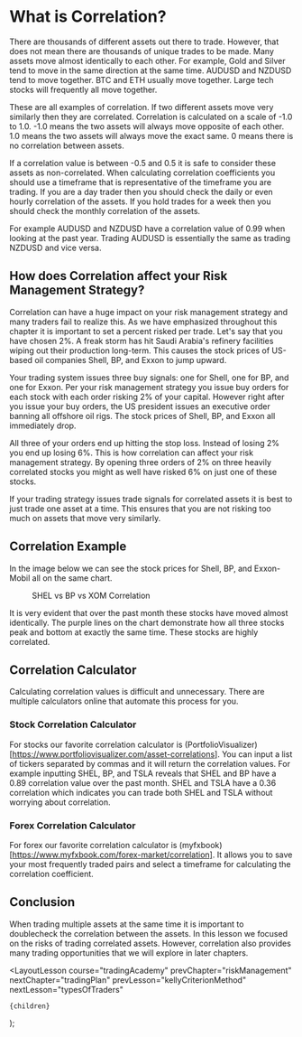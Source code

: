 
# What is Correlation?

There are thousands of different assets out there to trade. However, that does not mean there are thousands of unique trades
to be made. Many assets move almost identically to each other. For example, Gold and Silver tend to move in the same direction
at the same time. AUDUSD and NZDUSD tend to move together. BTC and ETH usually move together. Large tech stocks will frequently
all move together.

These are all examples of correlation. If two different assets move very similarly then they are correlated. Correlation is
calculated on a scale of -1.0 to 1.0. -1.0 means the two assets will always move opposite of each other. 1.0 means the two
assets will always move the exact same. 0 means there is no correlation between assets.

If a correlation value is between -0.5 and 0.5 it is safe to consider these assets as non-correlated. When calculating correlation
coefficients you should use a timeframe that is representative of the timeframe you are trading. If you are a day trader then
you should check the daily or even hourly correlation of the assets. If you hold trades for a week then you should check the
monthly correlation of the assets.

For example AUDUSD and NZDUSD have a correlation value of 0.99 when looking at the past year. Trading AUDUSD is essentially
the same as trading NZDUSD and vice versa.

## How does Correlation affect your Risk Management Strategy?

Correlation can have a huge impact on your risk management strategy and many traders fail to realize this. As we have emphasized
throughout this chapter it is important to set a percent risked per trade. Let's say that you have chosen 2%. A freak storm
has hit Saudi Arabia's refinery facilities wiping out their production long-term. This causes the stock prices of US-based
oil companies Shell, BP, and Exxon to jump upward.

Your trading system issues three buy signals: one for Shell, one for BP, and one for Exxon. Per your risk management strategy
you issue buy orders for each stock with each order risking 2% of your capital. However right after you issue your buy orders,
the US president issues an executive order banning all offshore oil rigs. The stock prices of Shell, BP, and Exxon all
immediately drop.

All three of your orders end up hitting the stop loss. Instead of losing 2% you end up losing 6%. This is how correlation
can affect your risk management strategy. By opening three orders of 2% on three heavily correlated stocks you might as well
have risked 6% on just one of these stocks.

If your trading strategy issues trade signals for correlated assets it is best to just trade one asset at a time. This ensures
that you are not risking too much on assets that move very similarly.

## Correlation Example

In the image below we can see the stock prices for Shell, BP, and Exxon-Mobil all on the same chart.

<figure className="centerFigure">
  <Image
    src="/images/courses/tradingAcademy/riskManagement/correlationExample.webp"
    height={2160}
    width={3840}
    alt=""
  />
  <figcaption>SHEL vs BP vs XOM Correlation</figcaption>
</figure>

It is very evident that over the past month these stocks have moved almost identically. The purple lines on the chart
demonstrate how all three stocks peak and bottom at exactly the same time. These stocks are highly correlated.

## Correlation Calculator

Calculating correlation values is difficult and unnecessary. There are multiple calculators online that automate this
process for you.

### Stock Correlation Calculator

For stocks our favorite correlation calculator is (PortfolioVisualizer)[https://www.portfoliovisualizer.com/asset-correlations].
You can input a list of tickers separated by commas and it will return the correlation values. For example inputting SHEL, BP,
and TSLA reveals that SHEL and BP have a 0.89 correlation value over the past month. SHEL and TSLA have a 0.36 correlation
which indicates you can trade both SHEL and TSLA without worrying about correlation.

### Forex Correlation Calculator

For forex our favorite correlation calculator is (myfxbook)[https://www.myfxbook.com/forex-market/correlation]. It allows
you to save your most frequently traded pairs and select a timeframe for calculating the correlation coefficient.

## Conclusion

When trading multiple assets at the same time it is important to doublecheck the correlation between the assets. In this lesson
we focused on the risks of trading correlated assets. However, correlation also provides many trading opportunities that we
will explore in later chapters.

  <LayoutLesson
    course="tradingAcademy"
    prevChapter="riskManagement"
    nextChapter="tradingPlan"
    prevLesson="kellyCriterionMethod"
    nextLesson="typesOfTraders"
  >
    {children}
  </LayoutLesson>
);
